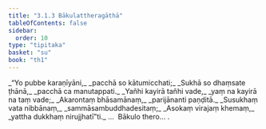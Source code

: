 ```yaml
---
title: "3.1.3 Bākulattheragāthā"
tableOfContents: false
sidebar:
  order: 10
type: "tipitaka"
basket: "su"
book: "th1"
---
```



<DynamicBreadcrumb />

<Division number="225" book="th1" bookNo="19" page="263">

<Paragraph number="442" type="verses" book="th1">
_“Yo pubbe karaṇīyāni,_  
_pacchā so kātumicchati;_  
_Sukhā so dhaṃsate ṭhānā,_  
_pacchā ca manutappati._  

</Paragraph>

</Division>
<Division number="226" book="th1" bookNo="19" page="263">

<Paragraph number="443" type="verses" book="th1">
_Yañhi kayirā tañhi vade,_  
_yaṃ na kayirā na taṃ vade;_  
_Akarontaṃ bhāsamānaṃ,_  
_parijānanti paṇḍitā._  

</Paragraph>

</Division>
<Division number="227" book="th1" bookNo="19" page="264">

<Paragraph number="444" type="verses" book="th1">
_Susukhaṃ vata nibbānaṃ,_  
_sammāsambuddhadesitaṃ;_  
_Asokaṃ virajaṃ khemaṃ,_  
_yattha dukkhaṃ nirujjhatī”ti._  


</Paragraph>
</Division>

<Paragraph number="445" type="center" book="th1">
…  Bākulo thero… .
</Paragraph>